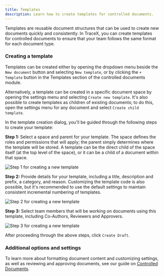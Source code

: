 ```yaml
---
title: Templates
description: Learn how to create templates for controlled documents.
---
```



Templates are reusable document structures that can be used to create new documents quickly and consistently. In TraceX, you can create templates for controlled documents to ensure that your team follows the same format for each document type.

### Creating a template

Templates can be created either by opening the dropdown menu beside the `New document` button and selecting `New template`, or by clicking the `+ Template` button in the Templates section of the controlled documents module. 

Alternatively, a template can be created in a specific document space by opening the settings menu and selecting `Create new template`. It's also possible to create templates as children of existing documents; to do this, open the settings menu for any document and select `Create child template`.

In the template creation dialog, you'll be guided through the following steps to create your template:

**Step 1:** Select a space and parent for your template. The space defines the roles and permissions that will apply; the parent simply determines where the template will be stored. A template can be the direct child of the space itself (at the top level of the space), or it can be a child of a document within that space.

<Image 
src={newTemplate1} 
alt='Step 1 for creating a new template' 
inferSize
quality='max'
/>

**Step 2:** Provide details for your template, including a title, description and prefix, a category, and reason. Customizing the template code is also possible, but it's recommended to use the default settings to maintain consistent incremental numbering of templates.

<Image 
src={newTemplate2} 
alt='Step 2 for creating a new template' 
inferSize
quality='max'
/>

**Step 3:** Select team members that will be working on documents using this template, including Co-Authors, Reviewers and Approvers.

<Image 
src={newTemplate3} 
alt='Step 3 for creating a new template' 
inferSize
quality='max'
/>

After proceeding through the above steps, click `Create Draft`.

### Additional options and settings

To learn more about formatting document content and customizing settings, as well as reviewing and approving documents, see our guide on [Controlled Documents](../controlled-documents).
